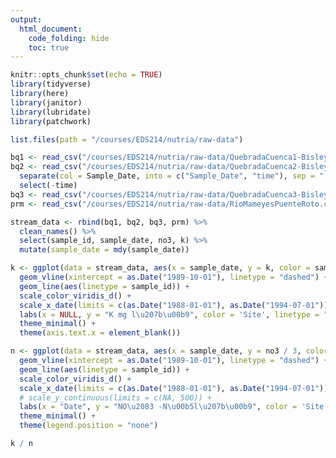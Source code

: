 ```yaml
---
output: 
  html_document:
    code_folding: hide
    toc: true
---
```


```r
knitr::opts_chunk$set(echo = TRUE)
library(tidyverse)
library(here)
library(janitor)
library(lubridate)
library(patchwork)
```

```r
list.files(path = "/courses/EDS214/nutria/raw-data")

bq1 <- read_csv("/courses/EDS214/nutria/raw-data/QuebradaCuenca1-Bisley.csv", na = c("-9999", "-9999.00"))
bq2 <- read_csv("/courses/EDS214/nutria/raw-data/QuebradaCuenca2-Bisley.csv", na = c("-9999", "-9999.00")) %>% 
  separate(col = Sample_Date, into = c("Sample_Date", "time"), sep = " ") %>% 
  select(-time)
bq3 <- read_csv("/courses/EDS214/nutria/raw-data/QuebradaCuenca3-Bisley.csv", na = c("-9999", "-9999.00"))
prm <- read_csv("/courses/EDS214/nutria/raw-data/RioMameyesPuenteRoto.csv", na = c("-9999", "-9999.00"))

stream_data <- rbind(bq1, bq2, bq3, prm) %>% 
  clean_names() %>% 
  select(sample_id, sample_date, no3, k) %>% 
  mutate(sample_date = mdy(sample_date))
```

























```r
k <- ggplot(data = stream_data, aes(x = sample_date, y = k, color = sample_id)) +
  geom_vline(xintercept = as.Date("1989-10-01"), linetype = "dashed") +
  geom_line(aes(linetype = sample_id)) +
  scale_color_viridis_d() +
  scale_x_date(limits = c(as.Date("1988-01-01"), as.Date("1994-07-01"))) +
  labs(x = NULL, y = "K mg l\u207b\u00b9", color = 'Site', linetype = "Site") +
  theme_minimal() +
  theme(axis.text.x = element_blank())
```

```r
n <- ggplot(data = stream_data, aes(x = sample_date, y = no3 / 3, color = sample_id)) +
  geom_vline(xintercept = as.Date("1989-10-01"), linetype = "dashed") +
  geom_line(aes(linetype = sample_id)) +
  scale_color_viridis_d() +
  scale_x_date(limits = c(as.Date("1988-01-01"), as.Date("1994-07-01"))) +
  # scale_y_continuous(limits = c(NA, 500)) +
  labs(x = "Date", y = "NO\u2083 -N\u00b5l\u207b\u00b9", color = 'Site', linetype = "Site") +
  theme_minimal() +
  theme(legend.position = "none")
```

```r
k / n
```

